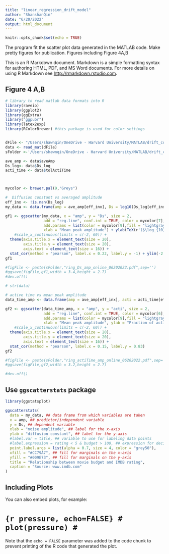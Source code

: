 ```yaml
---
title: "linear_regression_drift_model"
author: "ShanshanQin"
date: "6/20/2022"
output: html_document
---
```


```r
knitr::opts_chunk$set(echo = TRUE)
```

The program fit the scatter plot data generated in the MATLAB code. Make pretty figures for publication. Figures including Figure 4A,B

This is an R Markdown document. Markdown is a simple formatting syntax for authoring HTML, PDF, and MS Word documents. For more details on using R Markdown see <http://rmarkdown.rstudio.com>.


## Figure 4 A,B

```r
# library to read matlab data formats into R
library(raveio)
library(ggplot2)
library(ggExtra)
library("ggpubr")
library(latex2exp)
library(RColorBrewer) #this package is used for color settings


dFile <- "/Users/shawnqin/OneDrive - Harvard University/MATLAB/drift_code/data/ringPlace_N200_online_06202022.mat"
data <- read_mat(dFile)
sFolder <-'/Users/shawnqin/OneDrive - Harvard University/MATLAB/drift_code/figures/'

ave_amp <- data$aveAmp
Ds_log<- data$Ds_log
acti_time <- data$tolActiTime



mycolor <- brewer.pal(9,"Greys")

#  Diffusion constant vs averaged amplitude
eff_inx <- !is.nan(Ds_log)
my_data <- data.frame(amp = ave_amp[eff_inx], Ds = log10(Ds_log[eff_inx]))

gf1 <- ggscatter(my_data, x = "amp", y = "Ds", size = 2,
                 add = "reg.line", conf.int = TRUE, color = mycolor[7],
                 add.params = list(color = mycolor[9],fill = "lightgray"),
                 xlab = "Mean peak amplitude") + ylab(TeX(r'($\log_{10}(D)$)')) + 
    #scale_x_continuous(limits = c(-2, 60)) +
  theme(axis.title.x = element_text(size = 20),
        axis.title.y = element_text(size = 20),
        axis.text = element_text(size = 16)) + 
  stat_cor(method = "pearson", label.x = 0.22, label.y = -1) + ylim(-2.7, -0.8)
gf1

#figFile <- paste(sFolder,"ring_Ds_amp_online_06202022.pdf",sep='')
#ggsave(figFile,gf1,width = 3.4,height = 2.7)
#dev.off()

# str(data)
```

```r
# active time vs mean peak amplitude
data_time_amp <- data.frame(amp = ave_amp[eff_inx], acti = acti_time[eff_inx])

gf2 <- ggscatter(data_time_amp, x = "amp", y = "acti", size = 2,
                 add = "reg.line", conf.int = TRUE, color = mycolor[6],
                 add.params = list(color = mycolor[9],fill = "lightgray"),
                 xlab = "Mean peak amplitude", ylab = "Fraction of active time") + 
    #scale_x_continuous(limits = c(-2, 60)) +
  theme(axis.title.x = element_text(size = 20),
        axis.title.y = element_text(size = 20),
        axis.text = element_text(size = 16)) + 
  stat_cor(method = "pearson", label.x = 0.15, label.y = 0.83)
gf2

#figFile <- paste(sFolder,"ring_actiTime_amp_online_06202022.pdf",sep='')
#ggsave(figFile,gf2,width = 3.2,height = 2.7)

#dev.off()

```

## Use `ggscatterstats` package
```r
library(ggstatsplot)

ggscatterstats(
  data = my_data, ## data frame from which variables are taken
  x = amp, ## predictor/independent variable
  y = Ds, ## dependent variable
  xlab = "noise amplitude", ## label for the x-axis
  ylab = "diffusion constant", ## label for the y-axis
  #label.var = title, ## variable to use for labeling data points
  #label.expression = rating < 5 & budget > 100, ## expression for deciding which points to label
  point.label.args = list(alpha = 0.7, size = 4, color = "grey50"),
  xfill = "#CC79A7", ## fill for marginals on the x-axis
  yfill = "#009E73", ## fill for marginals on the y-axis
  title = "Relationship between movie budget and IMDB rating",
  caption = "Source: www.imdb.com"
)

```

## Including Plots

You can also embed plots, for example:

# ```{r pressure, echo=FALSE}
# plot(pressure)
# ```

Note that the `echo = FALSE` parameter was added to the code chunk to prevent printing of the R code that generated the plot.
